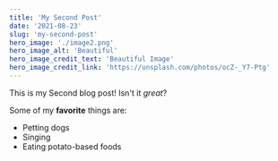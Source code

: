```yaml
---
title: 'My Second Post'
date: '2021-08-23'
slug: 'my-second-post'
hero_image: './image2.png'
hero_image_alt: 'Beautiful'
hero_image_credit_text: 'Beautiful Image'
hero_image_credit_link: 'https://unsplash.com/photos/ocZ-_Y7-Ptg'
---
```


This is my Second blog post! Isn't it _great_?

Some of my **favorite** things are:

- Petting dogs
- Singing
- Eating potato-based foods
